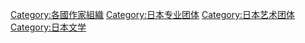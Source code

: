 [[Category:各國作家組織|Category:各國作家組織]]
[[Category:日本专业团体|Category:日本专业团体]]
[[Category:日本艺术团体|Category:日本艺术团体]]
[[Category:日本文学|Category:日本文学]]